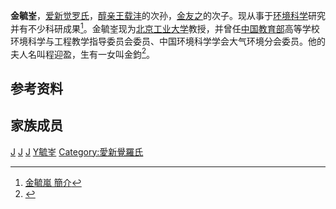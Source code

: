 '''金毓峑'''{{BD|1946年||catIdx=J}}，[[爱新觉罗氏|爱新觉罗氏]]，[[载沣|醇亲王载沣]]的次孙，[[溥任|金友之]]的次子。现从事于[[环境科学|环境科学]]研究并有不少科研成果<ref>[http://www.bjpu.edu.cn/graduates/teacherc.jsp?aid=4243899282&teach=794 金毓嵐 簡介]</ref>。金毓峑现为[[北京工業大學|北京工业大学]]教授，并曾任[[中华人民共和国教育部|中国教育部]]高等学校环境科学与工程教学指导委员会委员、中国环境科学学会大气环境分会委员。他的夫人名叫程迎盈，生有一女叫金鈞<ref>{{Cite web |url=http://blog.sina.com.cn/s/blog_483b3bae010089b1.html |title=記愛新覺羅·載灃的後代（文/何大章）（中文） |accessdate=2008-11-27 |archive-date=2012-05-06 |archive-url=https://web.archive.org/web/20120506233904/http://blog.sina.com.cn/s/blog_483b3bae010089b1.html |dead-url=no }}</ref>。

==参考资料==
<references/>
==家族成员==
{{模板:醇親王府世譜}}
[[Category:清朝宗室后裔|J]]
[[Category:北京工业大学教授|J]]
[[Category:北京人|J]]
[[Category:金姓|Y毓峑]]
[[Category:愛新覺羅氏|Category:愛新覺羅氏]]
